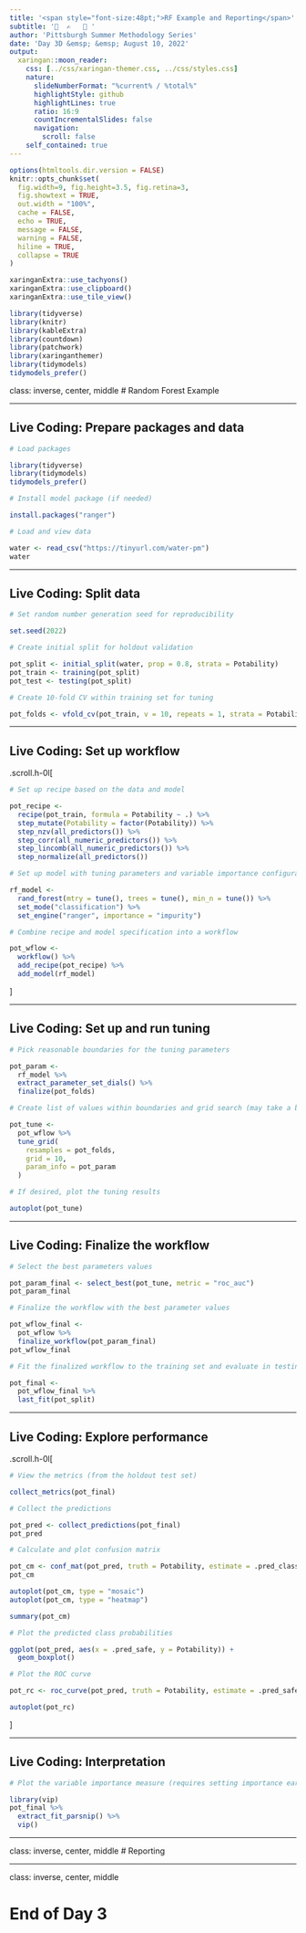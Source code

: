 ```yaml
---
title: '<span style="font-size:48pt;">RF Example and Reporting</span>'
subtitle: '🌲  ✍️   📝 '
author: 'Pittsburgh Summer Methodology Series'
date: 'Day 3D &emsp; &emsp; August 10, 2022'
output:
  xaringan::moon_reader:
    css: [../css/xaringan-themer.css, ../css/styles.css]
    nature:
      slideNumberFormat: "%current% / %total%"
      highlightStyle: github
      highlightLines: true
      ratio: 16:9
      countIncrementalSlides: false
      navigation:
        scroll: false
    self_contained: true
---
```


```r
options(htmltools.dir.version = FALSE)
knitr::opts_chunk$set(
  fig.width=9, fig.height=3.5, fig.retina=3,
  fig.showtext = TRUE,
  out.width = "100%",
  cache = FALSE,
  echo = TRUE,
  message = FALSE, 
  warning = FALSE,
  hiline = TRUE,
  collapse = TRUE
)
```

```r
xaringanExtra::use_tachyons()
xaringanExtra::use_clipboard()
xaringanExtra::use_tile_view()
```

```r
library(tidyverse)
library(knitr)
library(kableExtra)
library(countdown)
library(patchwork)
library(xaringanthemer)
library(tidymodels)
tidymodels_prefer()
```

class: inverse, center, middle
# Random Forest Example

---

## Live Coding: Prepare packages and data

```r
# Load packages

library(tidyverse)
library(tidymodels)
tidymodels_prefer()

# Install model package (if needed)

install.packages("ranger")

# Load and view data

water <- read_csv("https://tinyurl.com/water-pm")
water
```

---

## Live Coding: Split data

```r
# Set random number generation seed for reproducibility

set.seed(2022)

# Create initial split for holdout validation

pot_split <- initial_split(water, prop = 0.8, strata = Potability)
pot_train <- training(pot_split)
pot_test <- testing(pot_split)

# Create 10-fold CV within training set for tuning

pot_folds <- vfold_cv(pot_train, v = 10, repeats = 1, strata = Potability)
```

---

## Live Coding: Set up workflow

.scroll.h-0l[
```r
# Set up recipe based on the data and model

pot_recipe <-
  recipe(pot_train, formula = Potability ~ .) %>%
  step_mutate(Potability = factor(Potability)) %>%
  step_nzv(all_predictors()) %>%
  step_corr(all_numeric_predictors()) %>%
  step_lincomb(all_numeric_predictors()) %>%
  step_normalize(all_predictors())

# Set up model with tuning parameters and variable importance configuration

rf_model <-
  rand_forest(mtry = tune(), trees = tune(), min_n = tune()) %>%
  set_mode("classification") %>%
  set_engine("ranger", importance = "impurity")

# Combine recipe and model specification into a workflow

pot_wflow <-
  workflow() %>%
  add_recipe(pot_recipe) %>%
  add_model(rf_model)
```
]

---

## Live Coding: Set up and run tuning

```r
# Pick reasonable boundaries for the tuning parameters

pot_param <-
  rf_model %>%
  extract_parameter_set_dials() %>%
  finalize(pot_folds)

# Create list of values within boundaries and grid search (may take a bit)

pot_tune <-
  pot_wflow %>%
  tune_grid(
    resamples = pot_folds,
    grid = 10,
    param_info = pot_param
  )

# If desired, plot the tuning results

autoplot(pot_tune)
```

---

## Live Coding: Finalize the workflow

```r
# Select the best parameters values

pot_param_final <- select_best(pot_tune, metric = "roc_auc")
pot_param_final

# Finalize the workflow with the best parameter values

pot_wflow_final <-
  pot_wflow %>%
  finalize_workflow(pot_param_final)
pot_wflow_final

# Fit the finalized workflow to the training set and evaluate in testing set

pot_final <-
  pot_wflow_final %>%
  last_fit(pot_split)
```

---

## Live Coding: Explore performance

.scroll.h-0l[
```r
# View the metrics (from the holdout test set)

collect_metrics(pot_final)

# Collect the predictions

pot_pred <- collect_predictions(pot_final)
pot_pred

# Calculate and plot confusion matrix

pot_cm <- conf_mat(pot_pred, truth = Potability, estimate = .pred_class)
pot_cm

autoplot(pot_cm, type = "mosaic")
autoplot(pot_cm, type = "heatmap")

summary(pot_cm)

# Plot the predicted class probabilities

ggplot(pot_pred, aes(x = .pred_safe, y = Potability)) + 
  geom_boxplot()

# Plot the ROC curve

pot_rc <- roc_curve(pot_pred, truth = Potability, estimate = .pred_safe)

autoplot(pot_rc)
```
]

---

## Live Coding: Interpretation

```r
# Plot the variable importance measure (requires setting importance earlier)

library(vip)
pot_final %>%
  extract_fit_parsnip() %>%
  vip()
```







---

class: inverse, center, middle
# Reporting

---

class: inverse, center, middle

# End of Day 3
